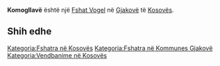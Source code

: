 {{Fshat në Kosovës
 | Emri                = Komogllavë
| sqi_N_name = Komogllavë
| sqi_N_FULL_NAME_RO = Komogllavë
| sqi_N_FULL_NAME_ND_RO = Komogllave
| sqi_N_SORT_NAME_RG = KOMOGLLAVE
| sqi_N_FULL_NAME_RG = Komogllavë
| sqi_N_FULL_NAME_ND_RG = Komogllave
| srp_N_name = Kamena Glava
| srp_N_FULL_NAME_RO = Kamena Glava
| srp_N_FULL_NAME_ND_RO = Kamena Glava
| srp_N_SORT_NAME_RG = KAMENAGLAVA
| srp_N_FULL_NAME_RG = Kamena Glava
| srp_N_FULL_NAME_ND_RG = Kamena Glava
| srp_NS_name = Камена Глава
| srp_NS_FULL_NAME_RO = Камена Глава
| srp_NS_FULL_NAME_ND_RO = Камена Глава
| srp_NS_SORT_NAME_RG = КАМЕНАГЛАВА
| srp_NS_FULL_NAME_RG = Камена Глава
| srp_NS_FULL_NAME_ND_RG = Камена Глава

 | Emri (Rasa dhanore) = 
 | Figura              = 
 | Shteti              = Kosovo
 | Komuna              = Gjakovë
 | Kodi postar         = 
 | Sipërfaqja          = 

 | Popullsia           = 

 | Regj. i popullsisë  = 
 | Dend. e popullsisë  = 
 | Faqja zyrtare       = 
 <!--- Koordinatat ----> 
 | Gjerësia            = 42.342222
 | Gjatësia            = 21.215833
 | Lartësia            = 
}}
'''Komogllavë''' është një [[Fshat Vogel]] në [[Gjakovë]] të [[Kosovës]].

<!-- == Gjeografia == -->
<!-- == Historia == -->
<!-- == Demografia == -->
== Shih edhe ==
{{Komuna Gjakovë}}
{{Kosovo-Administrata-Cung}}

[[Kategoria:Fshatra në Kosovës]]
[[Kategoria:Fshatra në Kommunes Gjakovë]]
[[Kategoria:Vendbanime në Kosovës]]
